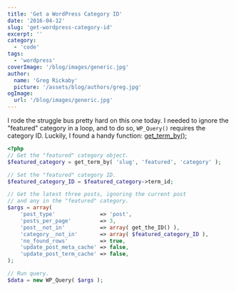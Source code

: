 ```yaml
---
title: 'Get a WordPress Category ID'
date: '2016-04-12'
slug: 'get-wordpress-category-id'
excerpt: ''
category:
  - 'code'
tags:
  - 'wordpress'
coverImage: '/blog/images/generic.jpg'
author:
  name: 'Greg Rickaby'
  picture: '/assets/blog/authors/greg.jpg'
ogImage:
  url: '/blog/images/generic.jpg'
---
```


I rode the struggle bus pretty hard on this one today. I needed to ignore the "featured" category in a loop, and to do so, `WP_Query()` requires the category ID. Luckily, I found a handy function: [get_term_by();](http://codex.wordpress.org/Function_Reference/get_term_by)

```php
<?php
// Get the "featured" category object.
$featured_category = get_term_by( 'slug', 'featured', 'category' );

// Set the "featured" category ID.
$featured_category_ID = $featured_category->term_id;

// Get the latest three posts, ignoring the current post
// and any in the "featured" category.
$args = array(
	'post_type'              => 'post',
	'posts_per_page'         => 3,
	'post__not_in'           => array( get_the_ID() ),
	'category__not_in'       => array( $featured_category_ID ),
	'no_found_rows'          => true,
	'update_post_meta_cache' => false,
	'update_post_term_cache' => false,
);

// Run query.
$data = new WP_Query( $args );
```
